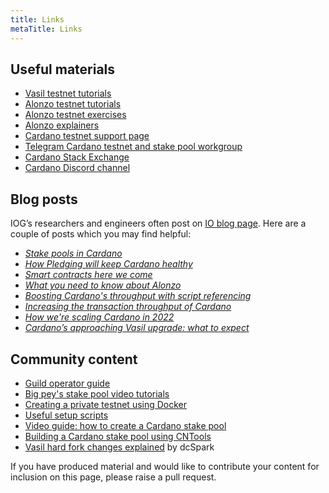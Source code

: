 ```yaml
---
title: Links
metaTitle: Links
---
```


## Useful materials

* [Vasil testnet tutorials](https://github.com/input-output-hk/Vasil-testnet)
* [Alonzo testnet tutorials](https://github.com/input-output-hk/Alonzo-testnet/tree/main/Alonzo-tutorials)
* [Alonzo testnet exercises](https://github.com/input-output-hk/Alonzo-testnet/tree/main/Alonzo-exercises/alonzo-purple)
* [Alonzo explainers](https://github.com/input-output-hk/Alonzo-testnet/tree/main/explainers)
* [Cardano testnet support page](https://iohk.zendesk.com/hc/en-us/categories/900000102203-Shelley-Testnet)
* [Telegram Cardano testnet and stake pool workgroup](https://t.me/CardanoStakePoolWorkgroup)
* [Cardano Stack Exchange](https://cardano.stackexchange.com/)
* [Cardano Discord channel](https://discord.com/channels/826816523368005654/826829738156621895)

## Blog posts

IOG’s researchers and engineers often post on [IO blog page](https://iohk.io/en/blog/posts/page-1/). Here are a couple of posts which you may find helpful:

* _[Stake pools in Cardano](https://iohk.io/en/blog/posts/2018/10/23/stake-pools-in-cardano/)_ 
* _[How Pledging will keep Cardano healthy](https://iohk.io/en/blog/posts/2020/05/12/how-pledging-encourages-a-healthy-decentralized-cardano-ecosystem/)_ 
* _[Smart contracts here we come](https://iohk.io/en/blog/posts/2021/04/08/smart-contracts-%E2%80%93-here-we-come/)_ 
* _[What you need to know about Alonzo](https://iohk.io/en/blog/posts/2021/04/13/plutus-what-you-need-to-know/)_ 
* *[Boosting Cardano's throughput with script referencing](https://iohk.io/en/blog/posts/2022/04/13/boosting-cardano-s-throughput-with-script-referencing/)*
* *[Increasing the transaction throughput of Cardano](https://iohk.io/en/blog/posts/2022/03/21/increasing-the-transaction-throughput-of-cardano/)*
* *[How we're scaling Cardano in 2022](https://iohk.io/en/blog/posts/2022/01/14/how-we-re-scaling-cardano-in-2022/)*
* *[Cardano’s approaching Vasil upgrade: what to expect](https://iohk.io/en/blog/posts/2022/07/04/cardano-s-approaching-vasil-upgrade-what-to-expect/)*

## Community content

* [Guild operator guide](https://cardano-community.github.io/guild-operators)
* [Big pey's stake pool video tutorials](https://www.youtube.com/playlist?list=PLyThQPJpttTJ4r9wUdlWi1DMty4nAT85d)
* [Creating a private testnet using Docker](https://github.com/ItFlyingStart/shelley-private-testnet)
* [Useful setup scripts](https://github.com/gitmachtl/scripts/tree/master/cardano)
* [Video guide: how to create a Cardano stake pool](https://www.youtube.com/playlist?list=PLyThQPJpttTJ4r9wUdlWi1DMty4nAT85d)
* [Building a Cardano stake pool using CNTools](https://www.youtube.com/watch?v=UN4rSRr7LDk&feature=youtu.be)
* [Vasil hard fork changes explained](https://www.youtube.com/watch?v=Tsp9F23dBiM) by dcSpark

If you have produced material and would like to contribute your content for inclusion on this page, please raise a pull request.

